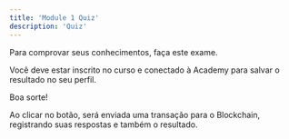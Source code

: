 ```yaml
---
title: 'Module 1 Quiz'
description: 'Quiz'
---
```


Para comprovar seus conhecimentos, faça este exame.

Você deve estar inscrito no curso e conectado à Academy para salvar o resultado no seu perfil.

Boa sorte!

<QuizList course='kleros' module='01' numberOfQuestions={5} />

Ao clicar no botão, será enviada uma transação para o Blockchain,
registrando suas respostas e também o resultado.
